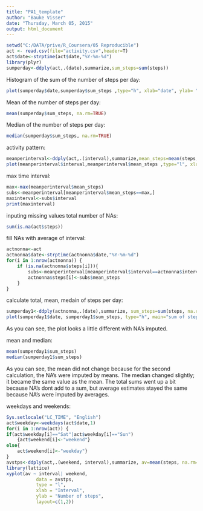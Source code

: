 ```yaml
---
title: "PA1_template"
author: "Bauke Visser"
date: "Thursday, March 05, 2015"
output: html_document
---
```



```r
setwd("C:/DATA/prive/R_Coursera/05 Reproducible")
act <- read.csv(file="activity.csv",header=T)
act$date<-strptime(act$date,"%Y-%m-%d")
library(plyr)
sumperday<-ddply(act,.(date),summarize,sum_steps=sum(steps))
```

Histogram of the sum of the number of steps per day:

```r
plot(sumperday$date,sumperday$sum_steps ,type="h", xlab="date", ylab= "sum steps")
```

Mean of the number of steps per day:
```r
mean(sumperday$sum_steps, na.rm=TRUE)
```

Median of the number of steps per day:
```r
median(sumperday$sum_steps, na.rm=TRUE)
```

activity pattern:
```r
meanperinterval<-ddply(act,.(interval),summarize,mean_steps=mean(steps,na.rm=TRUE))
plot(meanperinterval$interval,meanperinterval$mean_steps ,type="l", xlab="interval", ylab= "mean steps")
```

max time interval:
```r
max<-max(meanperinterval$mean_steps)
subs<-meanperinterval[meanperinterval$mean_steps==max,]
maxinterval<-subs$interval
print(maxinterval)
```

inputing missing values
total number of NAs:
```r
sum(is.na(act$steps))
```

fill NAs with average of interval:
```r
actnonna<-act
actnonna$date<-strptime(actnonna$date,"%Y-%m-%d")
for(i in 1:nrow(actnonna)) {
    if (is.na(actnonna$steps[i])){
        subs<-meanperinterval[meanperinterval$interval==actnonna$interval[i],]
        actnonna$steps[i]<-subs$mean_steps
    }
}
```

calculate total, mean, medain of steps per day:
```r
sumperday1<-ddply(actnonna,.(date),summarize, sum_steps=sum(steps, na.rm=TRUE))
plot(sumperday1$date, sumperday1$sum_steps, type="h", main="sum of steps with NA's imputed ", xlab="date", ylab= "sum steps")
```

As you can see, the plot looks a little different with NA's imputed.

mean and median:
```r
mean(sumperday1$sum_steps)
median(sumperday1$sum_steps)
```

As you can see, the mean did not change because for the second calculation, the NA's were imputed by means.
The median changed slightly; it became the same value as the mean.
The total sums went up a bit because NA's dont add to a sum, but average estimates stayed the same because NA's were imputed by averages.

weekdays and weekends:
```r
Sys.setlocale("LC_TIME", "English")
act$weekday<-weekdays(act$date,1)
for(i in 1:nrow(act)) {
if(act$weekday[i]=="Sat"|act$weekday[i]=="Sun")
    {act$weekend[i]<-"weekend"}
else{
    act$weekend[i]<-"weekday"}
}
avstps<-ddply(act,.(weekend, interval),summarize, av=mean(steps, na.rm=TRUE))
library(lattice)
xyplot(av ~ interval| weekend, 
           data = avstps,
           type = "l",
           xlab = "Interval",
           ylab = "Number of steps",
           layout=c(1,2))

```

